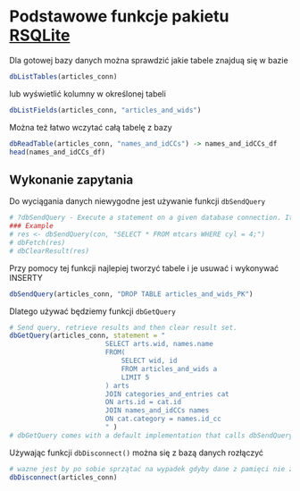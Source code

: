 # Podstawowe funkcje pakietu [RSQLite](https://cran.r-project.org/web/packages/RSQLite/index.html)

Dla gotowej bazy danych można sprawdzić jakie tabele znajduą się w bazie

```r
dbListTables(articles_conn)
```

lub wyświetlić kolumny w określonej tabeli
```r
dbListFields(articles_conn, "articles_and_wids")
```


Można też łatwo wczytać całą tabelę z bazy

```r
dbReadTable(articles_conn, "names_and_idCCs") -> names_and_idCCs_df
head(names_and_idCCs_df)
```


## Wykonanie zapytania

Do wyciągania danych niewygodne jest używanie funkcji `dbSendQuery`
```r
# ?dbSendQuery - Execute a statement on a given database connection. It does not extracts any records — for that you need to use the function dbFetch, and then you must call dbClearResult when you finish fetching the records you need.
### Example
# res <- dbSendQuery(con, "SELECT * FROM mtcars WHERE cyl = 4;")
# dbFetch(res)
# dbClearResult(res)
```

Przy pomocy tej funkcji najlepiej tworzyć tabele i je usuwać i wykonywać INSERTY

```r
dbSendQuery(articles_conn, "DROP TABLE articles_and_wids_PK")
```

Dlatego używać będziemy funkcji `dbGetQuery`
```r
# Send query, retrieve results and then clear result set.
dbGetQuery(articles_conn, statement = "
						SELECT arts.wid, names.name
						FROM(
							SELECT wid, id 
							FROM articles_and_wids a
							LIMIT 5
						) arts
						JOIN categories_and_entries cat
						ON arts.id = cat.id
						JOIN names_and_idCCs names
						ON cat.category = names.id_cc
						" )
# dbGetQuery comes with a default implementation that calls dbSendQuery, then if dbHasCompleted is TRUE, it uses fetch to return the results. on.exit is used to ensure the result set is always freed by dbClearResult. Subclasses should override this method only if they provide some sort of performance optimisation.

```

Używając funkcji `dbDisconnect()` można się z bazą danych rozłączyć
```r
# wazne jest by po sobie sprzątać na wypadek gdyby dane z pamięci nie zostały zapisane do pliku
dbDisconnect(articles_conn)
```


